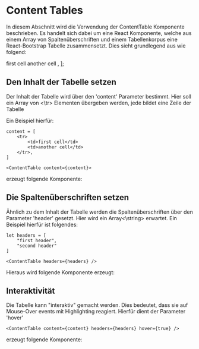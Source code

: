 
<Meta title="ContentTableMdx" component={ContentTable} />

# Content Tables

In diesem Abschnitt wird die Verwendung der ContentTable Komponente beschrieben. Es handelt sich dabei um eine React Komponente,
welche aus einem Array von Spaltenüberschriften und einem Tabellenkorpus eine React-Bootstrap Tabelle zusammensetzt. Dies sieht
grundlegend aus wie folgend:


  <tr>
    <td>first cell</td>
    <td>another cell</td>
  </tr>,
];

<Story name="without Hover">
  <ContentTable headers={headers} content={content} />
</Story>

## Den Inhalt der Tabelle setzen

Der Inhalt der Tabelle wird über den 'content' Parameter bestimmt. Hier soll ein Array von <\tr> Elementen
übergeben werden, jede bildet eine Zeile der Tabelle

Ein Beispiel hierfür:

    content = [
        <tr>
            <td>first cell</td>
            <td>another cell</td>
        </tr>,
    ]

    <ContentTable content={content}>

erzeugt folgende Komponente:

<Preview>
  <Story name="only content">
    <ContentTable content={content} />
  </Story>
</Preview>

## Die Spaltenüberschriften setzen

Ähnlich zu dem Inhalt der Tabelle werden die Spaltenüberschriften über den Parameter 'header' gesetzt.
Hier wird ein Array<\string> erwartet. Ein Beispiel hierfür ist folgendes:

    let headers = [
        "first header",
        "second header"
    ]

    <ContentTable headers={headers} />

Hieraus wird folgende Komponente erzeugt:

<Preview>
  <Story name="only headers">
    <ContentTable headers={headers} />
  </Story>
</Preview>

## Interaktivität

Die Tabelle kann "interaktiv" gemacht werden. Dies bedeutet, dass sie auf Mouse-Over events mit Highlighting reagiert.
Hierfür dient der Parameter 'hover'

    <ContentTable content={content} headers={headers} hover={true} />

erzeugt folgende Komponente:

<Preview>
  <Story name="Interactive">
    <ContentTable headers={headers} content={content} hover={true} />
  </Story>
</Preview>

